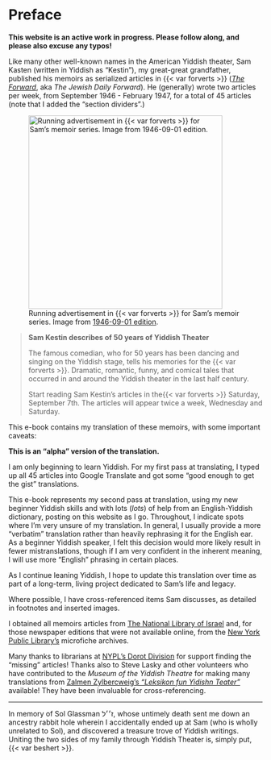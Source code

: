 # Preface {.unnumbered}

**This website is an active work in progress. Please follow along, and please also excuse any typos!**

Like many other well-known names in the American Yiddish theater, Sam Kasten (written in Yiddish as "Kestin"), my great-great grandfather, published his memoirs as serialized articles in {{< var forverts >}} ([*The Forward*](https://forward.com), aka *The Jewish Daily Forward*).
He (generally) wrote two articles per week, from September 1946 - February 1947, for a total of 45 articles (note that I added the "section dividers".)

::: {layout-ncol="2"}
![Running advertisement in {{< var forverts >}} for Sam's memoir series. Image from [1946-09-01 edition](https://www.nli.org.il/en/newspapers/frw/1946/09/01/01/).](img/newspaper_clippings/1946-09-01_forverts.png){width="4in"}

> **Sam Kestin describes of 50 years of Yiddish Theater**
>
> The famous comedian, who for 50 years has been dancing and singing on the Yiddish stage, tells his memories for the {{< var forverts >}}.
> Dramatic, romantic, funny, and comical tales that occurred in and around the Yiddish theater in the last half century.
>
> Start reading Sam Kestin's articles in the{{< var forverts >}} Saturday, September 7th.
> The articles will appear twice a week, Wednesday and Saturday.
:::

This e-book contains my translation of these memoirs, with some important caveats:

**This is an "alpha" version of the translation.**

I am only beginning to learn Yiddish. 
For my first pass at translating, I typed up all 45 articles into Google Translate and got some "good enough to get the gist" translations.

This e-book represents my second pass at translation, using my new beginner Yiddish skills and with lots (_lots_) of help from an English-Yiddish dictionary, posting on this website as I go. 
Throughout, I indicate spots where I'm very unsure of my translation. 
In general, I usually provide a more "verbatim" translation rather than heavily rephrasing it for the English ear. 
As a beginner Yiddish speaker, I felt this decision would more likely result in fewer mistranslations, though if I am very confident in the inherent meaning, I will use more "English" phrasing in certain places.

As I continue leaning Yiddish, I hope to update this translation over time as part of a long-term, living project dedicated to Sam's life and legacy.

Where possible, I have cross-referenced items Sam discusses, as detailed in footnotes and inserted images.

I obtained all memoirs articles from [The National Library of Israel](https://www.nli.org.il/en/newspapers/frw) and, for those newspaper editions that were not available online, from the [New York Public Library's](https://www.nypl.org/) microfiche archives.

Many thanks to librarians at [NYPL's Dorot Division](https://www.nypl.org/locations/schwarzman/jewish-division) for support finding the "missing" articles!
Thanks also to Steve Lasky and other volunteers who have contributed to the *Museum of the Yiddish Theatre* for making many translations from [Zalmen Zylbercweig's *"Leksikon fun Yidishn Teater"*](https://www.museumoffamilyhistory.com/yt/lex-biography.htm) available! They have been invaluable for cross-referencing.

------------------------------------------------------------------------
In memory of Sol Glassman ז׳׳ל, whose untimely death sent me down an ancestry rabbit hole wherein I accidentally ended up at Sam (who is wholly unrelated to Sol), and discovered a treasure trove of Yiddish writings.
Uniting the two sides of my family through Yiddish Theater is, simply put, {{< var beshert >}}.
